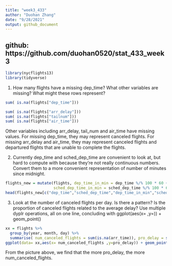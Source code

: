 ```yaml
---
title: "week3_433"
author: "Duohan Zhang"
date: "9/28/2021"
output: github_document
---
```


## github: https://github.com/duohan0520/stat_433_week3

```r
library(nycflights13)
library(tidyverse)
```

1. How many flights have a missing dep_time? What other variables are missing? What might these rows represent?
```r
sum( is.na(flights["dep_time"]))
```

```r
sum( is.na(flights["arr_delay"]))
sum( is.na(flights["tailnum"]))
sum( is.na(flights["air_time"]))
```

Other variables including arr_delay, tail_num and air_time have missing values. For missing dep_time, they may represent canceled flights. For missing arr_delay and air_time, they may represent canceled flights and departured flights that are unable to complete the flights. 




2. Currently dep_time and sched_dep_time are convenient to look at, but hard to compute with because they’re not really continuous numbers. Convert them to a more convenient representation of number of minutes since midnight.
```r
flights_new = mutate(flights, dep_time_in_min = dep_time %/% 100 * 60 + dep_time %% 100, 
                     sched_dep_time_in_min = sched_dep_time %/% 100 * 60 + sched_dep_time %%100)
head(flights_new[c("dep_time","sched_dep_time","dep_time_in_min","sched_dep_time_in_min")])
```


3. Look at the number of canceled flights per day. Is there a pattern? Is the proportion of canceled flights related to the average delay? Use multiple dyplr operations, all on one line, concluding with ggplot(aes(x= ,y=)) + geom_point()
```r
xx = flights %>%
  group_by(year, month, day) %>%
  summarise( num_canceled_flights = sum(is.na(arr_time)), pro_delay = sum(arr_delay >0,na.rm=T)/n())
ggplot(data= xx,aes(x= num_canceled_flights ,y=pro_delay)) + geom_point()
```
From the picture above, we find that the more pro_delay, the more num_canceled_flights. 




